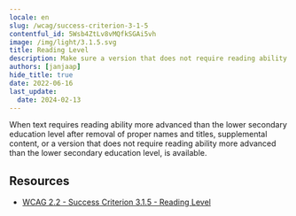 ```yaml
---
locale: en
slug: /wcag/success-criterion-3-1-5
contentful_id: 5Wsb4ZtLv8vMQfkSGAi5vh
image: /img/light/3.1.5.svg
title: Reading Level
description: Make sure a version that does not require reading ability more advanced than the lower secondary education level, is available.
authors: [janjaap]
hide_title: true
date: 2022-06-16
last_update:
  date: 2024-02-13
---
```


<Hero
  title="Reading Level"
  imageSrc="/img/light/3.1.5.svg"
  alt="WCAG 3.1.5 icon"
  prefix="Success Criterion 3.1.5"
  suffix="Level AAA"
/>

When text requires reading ability more advanced than the lower secondary education level after removal of proper names and titles, supplemental content, or a version that does not require reading ability more advanced than the lower secondary education level, is available.

## Resources

- [WCAG 2.2 - Success Criterion 3.1.5 - Reading Level](https://www.w3.org/TR/WCAG22/#reading-level)
